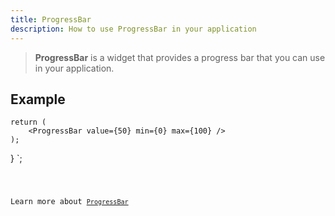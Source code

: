 ```yaml
---
title: ProgressBar
description: How to use ProgressBar in your application
---
```



> **ProgressBar** is a widget that provides a progress bar that you can use in your application.

## Example


    return (
        <ProgressBar value={50} min={0} max={100} />
    );
}
`;

<Code code={progressBarExample} title='example_progressBar.tsx' lang='tsx' />

Learn more about [`ProgressBar`](https://vixen-js.github.io/docs/build-application-vanilla/Basic-Widgets/QProgressBar)